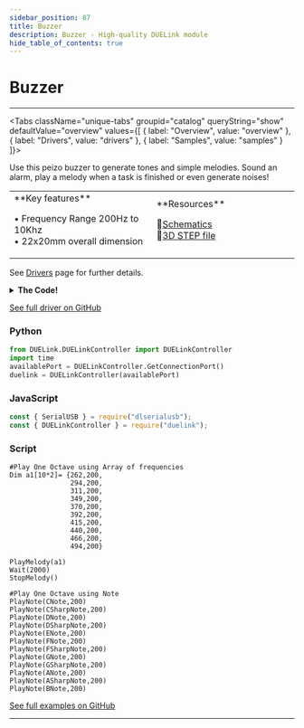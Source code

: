 ```yaml
---
sidebar_position: 87
title: Buzzer
description: Buzzer - High-quality DUELink module
hide_table_of_contents: true
---
```



# Buzzer

<ImageSection 
  product="sobuzzer-b"
  tagline="Peizo Buzzer Sound Generator"
/>

---

<Tabs className="unique-tabs" groupid="catalog" queryString="show" defaultValue="overview"
  values={[
    {
        label: "Overview",
        value: "overview"
    },
    {
        label: "Drivers",
        value: "drivers"
    },
    {
        label: "Samples",
        value: "samples"
    }
]}>

<TabItem value="overview">

Use this peizo buzzer to generate tones and simple melodies. Sound an alarm, play a melody when a task is finished or even generate noises!

<table><td width='50%'>
**Key features**

• Frequency Range 200Hz to 10Khz<br/>
• 22x20mm overall dimension<br/>

</td><td width='50%'>
**Resources**
 
📄[Schematics](/sch/gdl-sobuzzer-b.pdf)<br/>
🔩[3D STEP file](/3d/gdl-sobuzzer-b.step)<br/>
</td></table>

</TabItem>

<TabItem value="drivers">

See [Drivers](/docs/engine/drivers) page for further details.

<details>
<summary><strong>The Code!</strong></summary>

**Buzzer Driver**

```text
##### Buzzer Driver #####

fn DVer()
    return 1.0
fend

Alias(CNote=262, CSharpNote=277, DNote=294, DSharpNote=311, ENote=330, FNote=349, FSharpNote=370, GNote=392, GSharpNote=415, ANote=440, ASharpNote=466, BNote=494)

fn PlayNote(n,d)
    Beep(7, n, d)
fend

fn PlaySound(f, d, c)
    Freq(7, f, d, c)
fend

fn PlayMelody(a1)
    MelodyP(7, a1)
fend

fn StopMelody()
    MelodyS(7)
fend

########################
```

</details>

[See full driver on GitHub](https://github.com/ghi-electronics/duelink-website/tree/main/static/code/drivers)

</TabItem>

<TabItem value="samples">

### Python

```python
from DUELink.DUELinkController import DUELinkController
import time
availablePort = DUELinkController.GetConnectionPort()
duelink = DUELinkController(availablePort)
```

### JavaScript

```javascript
const { SerialUSB } = require("dlserialusb");
const { DUELinkController } = require("duelink");
```

### Script

```text
#Play One Octave using Array of frequencies
Dim a1[10*2]= {262,200,
               294,200,
               311,200,
               349,200,
               370,200,
               392,200,
               415,200,
               440,200,
               466,200,
               494,200}

PlayMelody(a1)
Wait(2000)
StopMelody()

#Play One Octave using Note
PlayNote(CNote,200)
PlayNote(CSharpNote,200)
PlayNote(DNote,200)
PlayNote(DSharpNote,200)
PlayNote(ENote,200)
PlayNote(FNote,200)
PlayNote(FSharpNote,200)
PlayNote(GNote,200)
PlayNote(GSharpNote,200)
PlayNote(ANote,200)
PlayNote(ASharpNote,200)
PlayNote(BNote,200)

```

[See full examples on GitHub](https://github.com/ghi-electronics/duelink-website/tree/main/static/code/samples)

</TabItem>

</Tabs>

---

<OrderSection
    product="DUELink Buzzer"
    partnumber="GDL-SOBUZZER-B"
    price="$0.00"
/>
